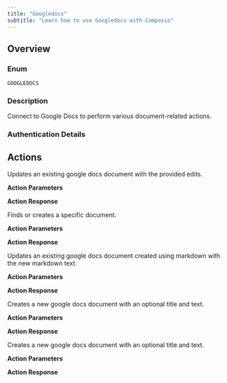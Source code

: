 ```yaml
---
title: "Googledocs"
subtitle: "Learn how to use Googledocs with Composio"
---
```



## Overview

### Enum
`GOOGLEDOCS`

### Description
Connect to Google Docs to perform various document-related actions.

### Authentication Details

<Accordion title="OAUTH2">
<ParamField path="client_id" type="string" required={true}>
</ParamField>

<ParamField path="client_secret" type="string" required={true}>
</ParamField>

<ParamField path="oauth_redirect_uri" type="string" default="https://backend.composio.dev/api/v1/auth-apps/add">
</ParamField>

<ParamField path="scopes" type="string" default="https://www.googleapis.com/auth/documents,https://www.googleapis.com/auth/userinfo.email">
</ParamField>

</Accordion>


<Accordion title="BEARER_TOKEN">
<ParamField path="token" type="string" required={true}>
</ParamField>

</Accordion>


## Actions

<AccordionGroup>
<Accordion title="GOOGLEDOCS_UPDATE_EXISTING_DOCUMENT">
Updates an existing google docs document with the provided edits.

**Action Parameters**

<ParamField path="document_id" type="string" required={true}>
</ParamField>

<ParamField path="editDocs" type="array" required={true}>
</ParamField>


**Action Response**

<ParamField path="document_id" type="string">
</ParamField>

<ParamField path="data" type="object">
</ParamField>

<ParamField path="successful" type="boolean">
</ParamField>

<ParamField path="error" type="">
</ParamField>

</Accordion>

<Accordion title="GOOGLEDOCS_GET_DOCUMENT_BY_ID">
Finds or creates a specific document.

**Action Parameters**

<ParamField path="id" type="string" required={true}>
</ParamField>


**Action Response**

<ParamField path="data" type="object">
</ParamField>

<ParamField path="successful" type="boolean">
</ParamField>

<ParamField path="error" type="">
</ParamField>

</Accordion>

<Accordion title="GOOGLEDOCS_UPDATE_DOCUMENT_MARKDOWN">
Updates an existing google docs document created using markdown with the new markdown text.

**Action Parameters**

<ParamField path="document_id" type="string" required={true}>
</ParamField>

<ParamField path="new_markdown_text" type="string" required={true}>
</ParamField>


**Action Response**

<ParamField path="document_id" type="string">
</ParamField>

<ParamField path="data" type="object">
</ParamField>

<ParamField path="successful" type="boolean">
</ParamField>

<ParamField path="error" type="">
</ParamField>

</Accordion>

<Accordion title="GOOGLEDOCS_CREATE_DOCUMENT">
Creates a new google docs document with an optional title and text.

**Action Parameters**

<ParamField path="title" type="string" required={true}>
</ParamField>

<ParamField path="text" type="string" required={true}>
</ParamField>


**Action Response**

<ParamField path="data" type="object">
</ParamField>

<ParamField path="successful" type="boolean">
</ParamField>

<ParamField path="error" type="">
</ParamField>

</Accordion>

<Accordion title="GOOGLEDOCS_CREATE_DOCUMENT_MARKDOWN">
Creates a new google docs document with an optional title and text.

**Action Parameters**

<ParamField path="title" type="string" required={true}>
</ParamField>

<ParamField path="markdown_text" type="string" required={true}>
</ParamField>


**Action Response**

<ParamField path="data" type="object">
</ParamField>

<ParamField path="successful" type="boolean">
</ParamField>

<ParamField path="error" type="">
</ParamField>

</Accordion>

</AccordionGroup>
